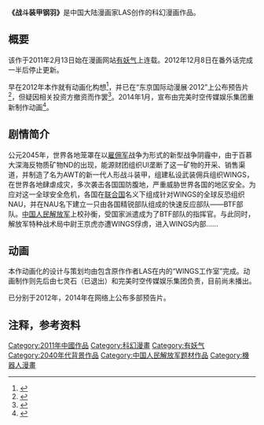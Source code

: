 {{Infobox animanga/Headerofja
|title= 战斗装甲钢羽
|image= 
|size= 
|caption= 
|japanese= 
|english= Steel wings
|kana= 
|romaji= 
|genre= [[科幻|科幻]]，[[机器人|机器人]]，[[战争|战争]]
}}
{{Infobox animanga/Manga
|標題= 战斗装甲钢羽
|作者= LAS
|作畫= 
|出版社= 暂无
|其他出版社= 
|連載雜誌= 
|label= 
|網路= {{flagicon|PRC}}[[有妖气|有妖气]]<ref name="u17.com">{{Cite web |url=http://www.u17.com/comic/10536.html |title=存档副本 |access-date=2015-01-19 |archive-date=2020-10-25 |archive-url=https://web.archive.org/web/20201025074859/https://www.u17.com/comic/10536.html |dead-url=no }}</ref>
|發售日= 
|開始= 2011年2月13日
|結束= 
|冊數= 
|話數= 7话<ref name="u17.com"/>
|其他= 
|版權=
}}
{{Infobox animanga/Footerofja}}

'''《战斗装甲钢羽》'''是中国大陆漫画家LAS创作的科幻漫画作品。

==概要==

该作于2011年2月13日始在漫画网站[[有妖气|有妖气]]上连载。2012年12月8日在番外话完成一半后停止更新。

早在2012年本作就有动画化构想<ref>{{cite web|url=http://acg.178.com/201203/126403190494.html|title=国产动画新势力 「战斗装甲钢羽」首部预告片放出|work=178.com|access-date=2015-01-20|archive-url=https://web.archive.org/web/20150120055658/http://acg.178.com/201203/126403190494.html|archive-date=2015-01-20|dead-url=yes}}</ref>，并已在“东京国际动漫展·2012”上公布预告片<ref>{{cite web|url=http://comic.qq.com/a/20121031/000025.htm|title=ϣսװ׸|work=qq.com|access-date=2015-01-20|archive-date=2016-03-07|archive-url=https://web.archive.org/web/20160307021047/http://comic.qq.com/a/20121031/000025.htm|dead-url=no}}</ref>，但疑因相关投资方撤资而作罢<ref>{{cite web|url=http://acg.178.com/201307/168206530559.html|title=国产动画「钢羽」原投资方变卦 制作团队寻求新的投资|work=178.com|access-date=2015-01-20|archive-url=https://web.archive.org/web/20150120055456/http://acg.178.com/201307/168206530559.html|archive-date=2015-01-20|dead-url=yes}}</ref>。2014年1月，宣布由完美时空传媒娱乐集团重新制作动画<ref>{{Cite web |url=http://acg.178.com/201401/184899252385.html |title=存档副本 |access-date=2015-01-20 |archive-url=https://web.archive.org/web/20150120055347/http://acg.178.com/201401/184899252385.html |archive-date=2015-01-20 |dead-url=yes }}</ref>。

==剧情简介==

公元2045年，世界各地笼罩在以[[雇佣军|雇佣军]]战争为形式的新型战争阴霾中，由于百慕大深海反物质矿物ND的出现，能源财团组织UI垄断了这一矿物的开采、销售渠道，并制造了名为AWT的新一代人形战斗装甲，组建私设武装佣兵组织WINGS，在世界各地肆虐成灾，多次袭击各国国防腹地，严重威胁世界各国的地区安全。为应对这一全球安全危机，各国在[[联合国|联合国]]名义下组成针对WINGS的全球反恐组织NAU，并在NAU名下建立一只由各国精锐部队组成的快速反应部队——BTF部队。[[中国人民解放军|中国人民解放军]]上校孙衡，受国家派遣成为了BTF部队的指挥官。与此同时，解放军特种战术局中尉王京虎亦遭WINGS俘虏，进入WINGS内部……

==动画==

本作动画化的设计与策划均由包含原作作者LAS在内的“WINGS工作室”完成。动画制作则先后由七灵石（已退出）和完美时空传媒娱乐集团负责，目前尚未播出。

已分别于2012年，2014年在网络上公布多部预告片。

==注释，参考资料==

[[Category:2011年中國作品|Category:2011年中國作品]]
[[Category:科幻漫畫|Category:科幻漫畫]]
[[Category:有妖气|Category:有妖气]]
[[Category:2040年代背景作品|Category:2040年代背景作品]]
[[Category:中国人民解放军题材作品|Category:中国人民解放军题材作品]]
[[Category:機器人漫畫|Category:機器人漫畫]]